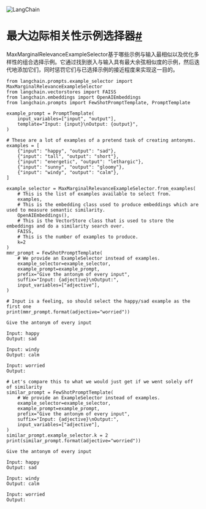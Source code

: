 

<Head>
  <script>
    {
      `(function() {
         var _hmt = _hmt || [];
(function() {
  var hm = document.createElement("script");
  hm.src = "https://hm.baidu.com/hm.js?e60fb290e204e04c5cb6f79b0ac1e697";
  var s = document.getElementsByTagName("script")[0]; 
  s.parentNode.insertBefore(hm, s);
})();
       })();`
    }
  </script>
</Head>

![LangChain](https://pica.zhimg.com/50/v2-56e8bbb52aa271012541c1fe1ceb11a2_r.gif)





最大边际相关性示例选择器[#](#maximal-marginal-relevance-exampleselector "本标题的永久链接")
=======================================================================

MaxMarginalRelevanceExampleSelector基于哪些示例与输入最相似以及优化多样性的组合选择示例。它通过找到嵌入与输入具有最大余弦相似度的示例，然后迭代地添加它们，同时惩罚它们与已选择示例的接近程度来实现这一目的。

```
from langchain.prompts.example_selector import MaxMarginalRelevanceExampleSelector
from langchain.vectorstores import FAISS
from langchain.embeddings import OpenAIEmbeddings
from langchain.prompts import FewShotPromptTemplate, PromptTemplate

example_prompt = PromptTemplate(
    input_variables=["input", "output"],
    template="Input: {input}\nOutput: {output}",
)

# These are a lot of examples of a pretend task of creating antonyms.
examples = [
    {"input": "happy", "output": "sad"},
    {"input": "tall", "output": "short"},
    {"input": "energetic", "output": "lethargic"},
    {"input": "sunny", "output": "gloomy"},
    {"input": "windy", "output": "calm"},
]

```

```
example_selector = MaxMarginalRelevanceExampleSelector.from_examples(
    # This is the list of examples available to select from.
    examples, 
    # This is the embedding class used to produce embeddings which are used to measure semantic similarity.
    OpenAIEmbeddings(), 
    # This is the VectorStore class that is used to store the embeddings and do a similarity search over.
    FAISS, 
    # This is the number of examples to produce.
    k=2
)
mmr_prompt = FewShotPromptTemplate(
    # We provide an ExampleSelector instead of examples.
    example_selector=example_selector,
    example_prompt=example_prompt,
    prefix="Give the antonym of every input",
    suffix="Input: {adjective}\nOutput:", 
    input_variables=["adjective"],
)

```

```
# Input is a feeling, so should select the happy/sad example as the first one
print(mmr_prompt.format(adjective="worried"))

```

```
Give the antonym of every input

Input: happy
Output: sad

Input: windy
Output: calm

Input: worried
Output:

```

```
# Let's compare this to what we would just get if we went solely off of similarity
similar_prompt = FewShotPromptTemplate(
    # We provide an ExampleSelector instead of examples.
    example_selector=example_selector,
    example_prompt=example_prompt,
    prefix="Give the antonym of every input",
    suffix="Input: {adjective}\nOutput:", 
    input_variables=["adjective"],
)
similar_prompt.example_selector.k = 2
print(similar_prompt.format(adjective="worried"))

```

```
Give the antonym of every input

Input: happy
Output: sad

Input: windy
Output: calm

Input: worried
Output:

```

